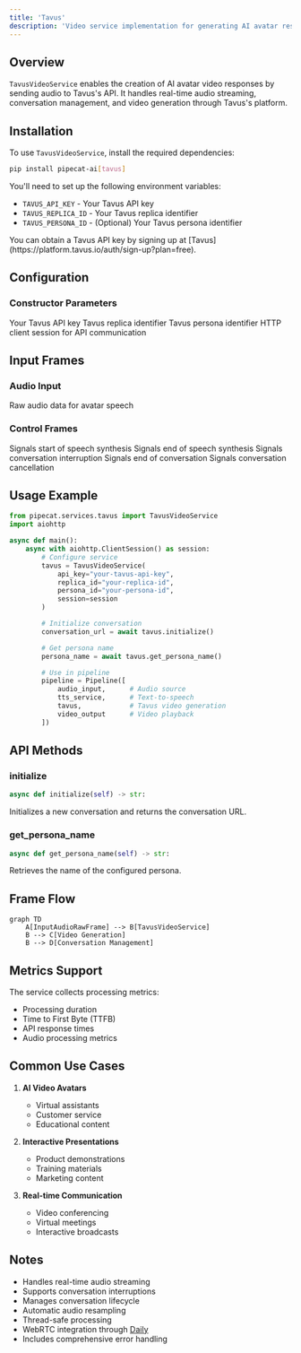 ```yaml
---
title: 'Tavus'
description: 'Video service implementation for generating AI avatar responses using Tavus'
---
```


## Overview

`TavusVideoService` enables the creation of AI avatar video responses by sending audio to Tavus's API. It handles real-time audio streaming, conversation management, and video generation through Tavus's platform.

## Installation

To use `TavusVideoService`, install the required dependencies:

```bash
pip install pipecat-ai[tavus]
```

You'll need to set up the following environment variables:

- `TAVUS_API_KEY` - Your Tavus API key
- `TAVUS_REPLICA_ID` - Your Tavus replica identifier
- `TAVUS_PERSONA_ID` - (Optional) Your Tavus persona identifier

<Tip>
  You can obtain a Tavus API key by signing up at
  [Tavus](https://platform.tavus.io/auth/sign-up?plan=free).
</Tip>

## Configuration

### Constructor Parameters

<ParamField path="api_key" type="str" required>
  Your Tavus API key
</ParamField>

<ParamField path="replica_id" type="str" required>
  Tavus replica identifier
</ParamField>

<ParamField path="persona_id" type="str" default="pipecat0">
  Tavus persona identifier
</ParamField>

<ParamField path="session" type="aiohttp.ClientSession" required>
  HTTP client session for API communication
</ParamField>

## Input Frames

### Audio Input

<ParamField path="TTSAudioRawFrame" type="Frame">
  Raw audio data for avatar speech
</ParamField>

### Control Frames

<ParamField path="TTSStartedFrame" type="Frame">
  Signals start of speech synthesis
</ParamField>

<ParamField path="TTSStoppedFrame" type="Frame">
  Signals end of speech synthesis
</ParamField>

<ParamField path="StartInterruptionFrame" type="Frame">
  Signals conversation interruption
</ParamField>

<ParamField path="EndFrame" type="Frame">
  Signals end of conversation
</ParamField>

<ParamField path="CancelFrame" type="Frame">
  Signals conversation cancellation
</ParamField>

## Usage Example

```python
from pipecat.services.tavus import TavusVideoService
import aiohttp

async def main():
    async with aiohttp.ClientSession() as session:
        # Configure service
        tavus = TavusVideoService(
            api_key="your-tavus-api-key",
            replica_id="your-replica-id",
            persona_id="your-persona-id",
            session=session
        )

        # Initialize conversation
        conversation_url = await tavus.initialize()

        # Get persona name
        persona_name = await tavus.get_persona_name()

        # Use in pipeline
        pipeline = Pipeline([
            audio_input,      # Audio source
            tts_service,      # Text-to-speech
            tavus,            # Tavus video generation
            video_output      # Video playback
        ])
```

## API Methods

### initialize

```python
async def initialize(self) -> str:
```

Initializes a new conversation and returns the conversation URL.

### get_persona_name

```python
async def get_persona_name(self) -> str:
```

Retrieves the name of the configured persona.

## Frame Flow

```mermaid
graph TD
    A[InputAudioRawFrame] --> B[TavusVideoService]
    B --> C[Video Generation]
    B --> D[Conversation Management]
```

## Metrics Support

The service collects processing metrics:

- Processing duration
- Time to First Byte (TTFB)
- API response times
- Audio processing metrics

## Common Use Cases

1. **AI Video Avatars**

   - Virtual assistants
   - Customer service
   - Educational content

2. **Interactive Presentations**

   - Product demonstrations
   - Training materials
   - Marketing content

3. **Real-time Communication**
   - Video conferencing
   - Virtual meetings
   - Interactive broadcasts

## Notes

- Handles real-time audio streaming
- Supports conversation interruptions
- Manages conversation lifecycle
- Automatic audio resampling
- Thread-safe processing
- WebRTC integration through [Daily](/api-reference/services/transport/daily)
- Includes comprehensive error handling
